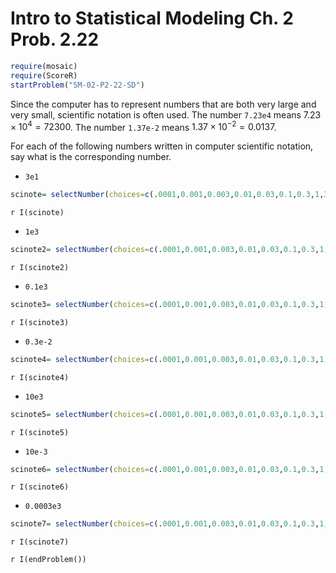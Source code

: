 Intro to Statistical Modeling Ch. 2 Prob. 2.22
========================================================
```{r include=FALSE}
require(mosaic)
require(ScoreR)
startProblem("SM-02-P2-22-SD")
```

Since the computer has to represent numbers that are both very large and very small, scientific notation is often used.  The number <code>7.23e4</code> means $7.23\times 10^4 = 72300$.  The number <code>1.37e-2</code> means $1.37\times 10^{-2} = 0.0137$.

For each of the following numbers written in computer scientific notation, say what is the corresponding number.

* <code>3e1</code> 
```{r include=FALSE}
scinote= selectNumber(choices=c(.0001,0.001,0.003,0.01,0.03,0.1,0.3,1,3,10,30,100,300,1000,3000,10000), correct=c(30), name="a", totalPts=1)
```

`r I(scinote)`

* <code>1e3</code>

```{r include=FALSE}
scinote2= selectNumber(choices=c(.0001,0.001,0.003,0.01,0.03,0.1,0.3,1,3,10,30,100,300,1000,3000,10000), correct=c(100), name="b", totalPts=1)
```
`r I(scinote2)`

* <code>0.1e3</code>

```{r include=FALSE}
scinote3= selectNumber(choices=c(.0001,0.001,0.003,0.01,0.03,0.1,0.3,1,3,10,30,100,300,1000,3000,10000), correct=c(10), name="c", totalPts=1)
```
`r I(scinote3)`

* <code>0.3e-2</code>
```{r include=FALSE}
scinote4= selectNumber(choices=c(.0001,0.001,0.003,0.01,0.03,0.1,0.3,1,3,10,30,100,300,1000,3000,10000), correct=c(0.003), name="d", totalPts=1)
```
`r I(scinote4)`

* <code>10e3</code>
```{r include=FALSE}
scinote5= selectNumber(choices=c(.0001,0.001,0.003,0.01,0.03,0.1,0.3,1,3,10,30,100,300,1000,3000,10000), correct=c(10000), name="f", totalPts=1)
```
`r I(scinote5)`

* <code>10e-3</code>
```{r include=FALSE}
scinote6= selectNumber(choices=c(.0001,0.001,0.003,0.01,0.03,0.1,0.3,1,3,10,30,100,300,1000,3000,10000), correct=c(0.01), name="g", totalPts=1)
```
`r I(scinote6)`

* <code>0.0003e3</code>
```{r include=FALSE}
scinote7= selectNumber(choices=c(.0001,0.001,0.003,0.01,0.03,0.1,0.3,1,3,10,30,100,300,1000,3000,10000), correct=c(0.3), name="h", totalPts=1)
```
`r I(scinote7)`

`r I(endProblem())`